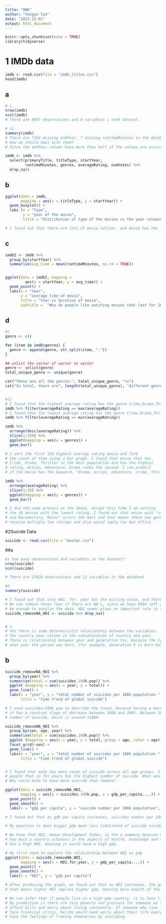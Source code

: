 ```yaml
---
title: "HW6"
author: "Yongye Tan"
date: "2022-12-01"
output: html_document
---
```


```r
knitr::opts_chunk$set(echo = TRUE)
library(tidyverse)
```

# 1 IMDb data 

```r
imdb <- read.csv(file = "imdb_titles.csv")
head(imdb)
```
## a
```r
# i.
nrow(imdb)
ncol(imdb)
# There are 8007 observations and 8 variables i nteh dataset.

# ii.
summary(imdb)
# There are 7334 missing endYear, 7 missing runtimeMinutes in the databset. 
# How we should dael with them?
# Since the endYear column have more than half of the values are missing, then this column does not have any substantial meaning to the dataset, I suggest that we drop this column. We can also drop the 7 missing runtimeMinutes since it does not have a huge impact on the entire dataset.

imdb <- imdb %>%
  select(primaryTitle, titleType, startYear,
         runtimeMinutes, genres, averageRating, numVotes) %>% 
  drop_na()
```

## b
```r
ggplot(data = imdb, 
       mapping = aes(x = titleType, y = startYear)) + 
  geom_boxplot() + 
  labs (x = "Type", 
        y = "year of the movie",
        title = "Distribution of type of the movies vs the year released")

# I found out that there are lots of movie outlier, and movie has the longest range among the three types. Movies are clustered around 1900 to 1930, but there weren't any movies between 1930 and 1975. tvEpisode emerges at the latest at around 2010, and it has the smallest  range and only outlier, which means it was not as popular as movie and tvSeries, whereas tvSeries has a lot of outliers closer to the tail of the boxplot, meaning it was getting popular and popular since it existed. 

```

## c
```r

imdb2 <- imdb %>% 
  group_by(startYear) %>% 
  summarise(avg_time = mean(runtimeMinutes, na.rm = TRUE)) 


ggplot(data = imdb2, mapping = 
         aes(x = startYear, y = avg_time)) + 
  geom_point() + 
  labs(x = "Year",
       y = "average time of movie",
       title = "Year vs duration of movie",
       subtitle =  "Why do people like watching movies that last for 100 minutes?")

```

## d
```r

#i
genre <- c()

for (item in imdb$genres) {
  genre <- append(genre, str_split(item, ","))
}

## unlist the vector of vector to vector 
genre <- unlist(genre)
total_unique_genre <- unique(genre)

cat("These are all the genres:", total_unique_genre, "\n")
cat("In total, there are", length(total_unique_genre), "different genres")


#ii 
# I found that the highest average rating has the genre Crime,Drama,Thriller has highest average rating 
imdb %>% filter(averageRating == max(averageRating))
# I found that the lowest average rating has the genre Crime,Drama,Thriller has highest average rating 
imdb %>% filter(averageRating == min(averageRating))

imdb %>% 
  arrange(desc(averageRating)) %>% 
  slice(1:150) %>% 
  ggplot(mapping = aes(y = genres)) + 
  geom_bar() 

# I sort the first 150 highest average rating movie and find 
# the count of them using a bar graph. I found that movie that has 
# Crime, Drama, Thriller is the most population and has the highest 
# rating, Action, Adventure, Drama ranks the second. I can predict 
# if the movie has the keyword, "drama, action, adventure, crime, thriller" # would imply a high rating. 

imdb %>% 
  arrange(averageRating) %>% 
  slice(1:20) %>% 
  ggplot(mapping = aes(y = genres)) + 
  geom_bar() 

# I did the same process as the above, except this time I am sorting 
# the 20 movies with the lowest rating. I found out that movie with "comedy"
# and Documentary, Music" occurs the most and that means these two genres 
# receive multiple low ratings and also would imply low box office. 


```


#2Suicide Data


```r
suicide <- read.csv(file = "master.csv")
```

##a 
``` r
#i how many observations and variables in the dataset?
nrow(suicide)
ncol(suicide)

# There are 27820 observations and 12 variables in the databset

#2
summary(suicide)

# I found out that only HDI. for. year has the missing value, and there are 19456 missing HDI. 
# We can remove those rows if there are NA's, since we have 8364 left after removing, it should 
# be enough to anaylze the data. HDI seems plays an important role in the dataset
suicide_removeNA_HDI <- suicide %>% drop_na()


# 3 
# Yes there is some deterministic relationship between the variables. 
# The country.year column is the concatenation of country and year. 
# There is relationship between year and generation too, because the type of generation is determined by 
# what year the person was born, (for example, Generation X is born between 1965 and 1981.)
```

## b
``` r
suicide_removeNA_HDI %>% 
  group_by(year) %>% 
  summarise(total = sum(suicides.100k.pop)) %>%  
  ggplot (mapping = aes(x = year, y = total)) +
  geom_line() + 
  labs(x = "year", y = "total number of suicides per 100k population ",
       title = "time trend of global suicide")

# I used suicides/100k pop to describe the trend, because having a more dense variable that scan speak up # more volume about the trend. I found that suicide number increased exponentially before 2000 and later on
# it has a constant slope of decrease between 2000 and 2005. Between 20005 and 2010, there is a constant 
# number of suicide, which is around 11000.
```

```r
suicide_removeNA_HDI %>% 
  group_by(sex, age, year) %>% 
  summarise(total = sum(suicides.100k.pop)) %>%  
  ggplot (mapping = aes(x = year, y = total, group = age, color = age)) +
  facet_grid(~sex) + 
  geom_line() + 
  labs(x = "year", y = "total number of suicides per 100k population ",
       title = "time trend of global suicide")


# I found that male has more cases of suicide across all age groups. I found in both gender,
# people that is 75+ years has the highest number of suicide. What would old people tend to kill themselves?
# Why could male to have more suicide than female?
```
``` r

ggplot(data = suicide_removeNA_HDI, 
       mapping = aes(y = suicides.100k.pop, x = gdp_per_capita....)) + 
  geom_point() + 
  geom_smooth() + 
  labs(x = "gdp per capita", y = "suicide number per 100k population", title = "gdp vs suicide")

# I found out that as gdb per capita increases, suicides number per 100 k population decreases. There are a lot of big clusters at small gdp. There are only a few cases with suicide at gdp greater than 100,000.

# My question is does bigger gdp mean less likelihood of suicide incidents?

# We know that HDI, Human Development Index, is the a summary measure of human development, telling us 
# how much a country achieves in the aspects of health, knowledge and standard of living. If a country
# has a high HDI, meaning it would have a high gdp. 

# We first need to explore the relationship between HDI vs gdp
ggplot(data = suicide_removeNA_HDI, 
       mapping = aes(x = HDI.for.year, y = gdp_per_capita....)) + 
  geom_point() + 
  geom_smooth() + 
  labs(x = "HDI", y = "gdp per capita")

# After producing the graph, we found out that as HDI increases, the gdp increases exponentially, 
# that means higher HDI implies higher gdp, meaning more wealth of the country. 

# We can infer that if people live in a high gdp country, it is less likely to suicide. 
# My prediction is there are less poverty and pressure for someone as they do not need to 
# afford bills and worry about living constantly. If someone who live in dangerous country who 
# face financial crisis, he/she would need worry about their life every day, therefore they 
# have the feelings of freeing themselves by suiciding. 

```
